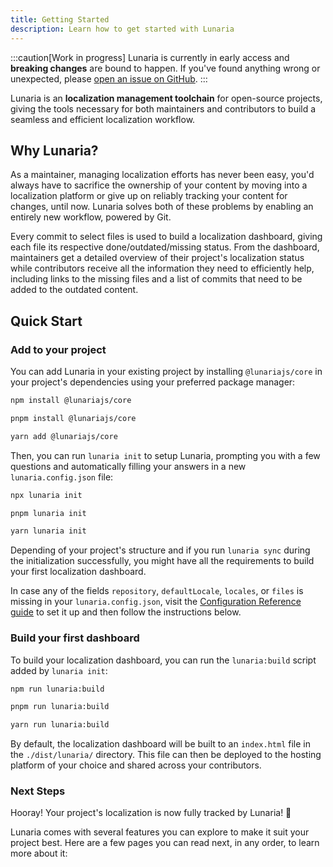 ```yaml
---
title: Getting Started
description: Learn how to get started with Lunaria
---
```



:::caution[Work in progress]
Lunaria is currently in early access and **breaking changes** are bound to happen.
If you've found anything wrong or unexpected, please [open an issue on GitHub](https://github.com/Yan-Thomas/lunaria/issues/new).
:::

Lunaria is an **localization management toolchain** for open-source projects, giving the tools necessary for both maintainers and contributors to build a seamless and efficient localization workflow.

## Why Lunaria?

As a maintainer, managing localization efforts has never been easy, you'd always have to sacrifice the ownership of your content by moving into a localization platform or give up on reliably tracking your content for changes, until now. Lunaria solves both of these problems by enabling an entirely new workflow, powered by Git.

Every commit to select files is used to build a localization dashboard, giving each file its respective done/outdated/missing status. From the dashboard, maintainers get a detailed overview of their project's localization status while contributors receive all the information they need to efficiently help, including links to the missing files and a list of commits that need to be added to the outdated content.

## Quick Start

### Add to your project

You can add Lunaria in your existing project by installing `@lunariajs/core` in your project's dependencies using your preferred package manager:

<Tabs>
<TabItem label="npm">

```sh
npm install @lunariajs/core
```

</TabItem>
<TabItem label="pnpm">

```sh
pnpm install @lunariajs/core
```

</TabItem>
<TabItem label="Yarn">

```sh
yarn add @lunariajs/core
```

</TabItem>
</Tabs>

Then, you can run `lunaria init` to setup Lunaria, prompting you with a few questions and automatically filling your answers in a new `lunaria.config.json` file:

<Tabs>
<TabItem label="npm">

```sh
npx lunaria init
```

</TabItem>
<TabItem label="pnpm">

```sh
pnpm lunaria init
```

</TabItem>
<TabItem label="Yarn">

```sh
yarn lunaria init
```

</TabItem>
</Tabs>

Depending of your project's structure and if you run `lunaria sync` during the initialization successfully, you might have all the requirements to build your first localization dashboard.

In case any of the fields `repository`, `defaultLocale`, `locales`, or `files` is missing in your `lunaria.config.json`, visit the [Configuration Reference guide](/reference/configuration) to set it up and then follow the instructions below.

### Build your first dashboard

To build your localization dashboard, you can run the `lunaria:build` script added by `lunaria init`:

<Tabs>
<TabItem label="npm">

```sh
npm run lunaria:build
```

</TabItem>
<TabItem label="pnpm">

```sh
pnpm run lunaria:build
```

</TabItem>
<TabItem label="Yarn">

```sh
yarn run lunaria:build
```

</TabItem>
</Tabs>

By default, the localization dashboard will be built to an `index.html` file in the `./dist/lunaria/` directory. This file can then be deployed to the hosting platform of your choice and shared across your contributors.

### Next Steps

Hooray! Your project's localization is now fully tracked by Lunaria! 🌛

Lunaria comes with several features you can explore to make it suit your project best. Here are a few pages you can read next, in any order, to learn more about it:

<CardGrid>
	<LinkCard
		title="Dashboard Customization"
		description="Learn how to make your dashboard unique, with your own styles, structure, and more."
		href="/guides/dashboard-customization/"
	/>
	<LinkCard
		title="Tracking"
		description="Learn how tracking works and how to track content in Lunaria."
		href="/guides/tracking/"
	/>
</CardGrid>
